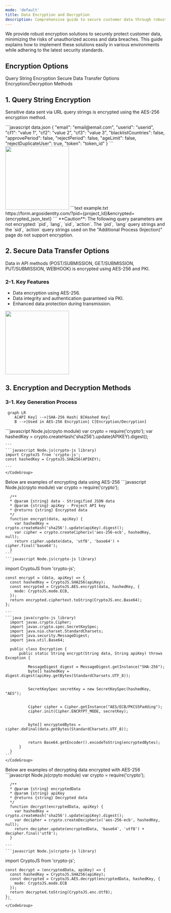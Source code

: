 ```yaml
---
mode: 'default'
title: Data Encryption and Decryption
description: Comprehensive guide to secure customer data through robust encryption solutions. Learn about methods to minimize risks of unauthorized access and data breaches while complying with the latest security standards.
---
```


We provide robust encryption solutions to securely protect customer data, minimizing the risks of unauthorized access and data breaches. This guide explains how to implement these solutions easily in various environments while adhering to the latest security standards.

## Encryption Options
<CardGroup cols={2}>
  <Card title="Query String Encryption" icon="square-1">
    Query String Encryption
  </Card>
  <Card title="Secure Data Transfer Options" icon="square-2">
    Secure Data Transfer Options
  </Card>
  <Card title="Encryption/Decryption Methods" icon="square-3">
    Encryption/Decryption Methods
  </Card>
</CardGroup>

## 1. Query String Encryption

Sensitive data sent via URL query strings is encrypted using the AES-256 encryption method.

<Steps>
  <Step title="Prepare Data in JSON Format">
    <CodeGroup>
    ```javascript data.json
    {
        "email": "email@email.com",
        "userid": "userid",
        "cf1": "value 1",
        "cf2": "value 2",
        "cf3": "value 3",
        "blacklistCountries": false,
        "approvePeriod": false,
        "rejectPeriod": false,
        "ageLimit": false,
        "rejectDuplicateUser": true,
        "token": "token_id"
    }
    ```
    </CodeGroup>
  </Step>
  <Step title="Perform AES-256 Encryption Using the Provided API Key">
    <img height="200" src="/images/api-reference/api-key.png" />
  </Step>
  <Step title="Add Encrypted Data to the URL as the 'encrypted' Query Parameter">
    <CodeGroup>
    ```text example.txt
    https://form.argosidentity.com/?pid={project_Id}&encrypted={encrypted_json_text}
    ```
    </CodeGroup>
  </Step>
</Steps>

<Warning>  
**Caution**: The following query parameters are not encrypted: `pid`, `lang`, `sid`, `action`.  
The `pid`, `lang` query strings and the `sid`, `action` query strings used on the "Additional Process (Injection)" page do not support encryption.
</Warning>

## 2. Secure Data Transfer Options

Data in API methods (POST/SUBMISSION, GET/SUBMISSION, PUT/SUBMISSION, WEBHOOK) is encrypted using <Tooltip tip="A symmetric key encryption algorithm that encrypts data in 128-bit blocks using a 256-bit key. It is highly secure and widely used by government and financial institutions.">AES-256</Tooltip> and <Tooltip tip="A system that generates, manages, and distributes digital certificates to enable secure communication. It uses public key encryption for identity verification and data security over the internet.">PKI</Tooltip>.

### 2-1. Key Features
- Data encryption using AES-256.
- Data integrity and authentication guaranteed via PKI.
- Enhanced data protection during transmission.

<img height="200" src="/images/api-reference/secure-data-transfer.png" />

## 3. Encryption and Decryption Methods

### 3-1. Key Generation Process
```mermaid
 graph LR
    A[API Key] -->|SHA-256 Hash| B[Hashed Key]
    B -->|Used in AES-256 Encryption| C[Encryption/Decryption]
```

<Steps>
  <Step title="Generate Hashed Key">
    <CodeGroup>
    ```javascript Node.js(crpyto module)
    var crypto = require('crypto');
    var hashedKey = crypto.createHash('sha256').update(APIKEY).digest();

    ```
    ```javascript Node.js(crypto-js library)
    import CryptoJS from 'crypto-js';
    const hashedKey = CryptoJS.SHA256(APIKEY);

    ```
    </CodeGroup>
  </Step>
  <Step title="Encryption Example">
   Below are examples of encrypting data using AES-256
      <CodeGroup>
    ```javascript Node.js(crpyto module)
      var crypto = require('crypto');

      /**
      * @param {string} data - Stringified JSON data
      * @param {string} apiKey - Project API key
      * @returns {string} Encrypted data
      */
      function encrypt(data, apiKey) {
        var hashedKey = crypto.createHash('sha256').update(apiKey).digest();
        var cipher = crypto.createCipheriv('aes-256-ecb', hashedKey, null);
        return cipher.update(data, 'utf8', 'base64') + cipher.final('base64');
      }
    ```
    ```javascript Node.js(crypto-js library)
   import CryptoJS from 'crypto-js';

    const encrypt = (data, apiKey) => {
      const hashedKey = CryptoJS.SHA256(apiKey);
      const encrypted = CryptoJS.AES.encrypt(data, hashedKey, {
        mode: CryptoJS.mode.ECB,
      });
      return encrypted.ciphertext.toString(CryptoJS.enc.Base64);
    };

    ```
    ```java java(crypto-js library)
      import javax.crypto.Cipher;
      import javax.crypto.spec.SecretKeySpec;
      import java.nio.charset.StandardCharsets;
      import java.security.MessageDigest;
      import java.util.Base64;

      public class Encryption {
          public static String encrypt(String data, String apiKey) throws Exception {
              
              MessageDigest digest = MessageDigest.getInstance("SHA-256");
              byte[] hashedKey = digest.digest(apiKey.getBytes(StandardCharsets.UTF_8));

             
              SecretKeySpec secretKey = new SecretKeySpec(hashedKey, "AES");

              
              Cipher cipher = Cipher.getInstance("AES/ECB/PKCS5Padding");
              cipher.init(Cipher.ENCRYPT_MODE, secretKey);

             
              byte[] encryptedBytes = cipher.doFinal(data.getBytes(StandardCharsets.UTF_8));

             
              return Base64.getEncoder().encodeToString(encryptedBytes);
          }
      }
    ```
    </CodeGroup>
  </Step>
  <Step title="Decryption Example">
  Below are examples of decrypting data encrypted with AES-256
    <CodeGroup>
    ```javascript Node.js(crpyto module)
        var crypto = require('crypto');

      /**
      * @param {string} encryptedData
      * @param {string} apiKey
      * @returns {string} Decrypted data
      */
      function decrypt(encryptedData, apiKey) {
        var hashedKey = crypto.createHash('sha256').update(apiKey).digest();
        var decipher = crypto.createDecipheriv('aes-256-ecb', hashedKey, null);
        return decipher.update(encryptedData, 'base64', 'utf8') + decipher.final('utf8');
      }

    ```
    ```javascript Node.js(crypto-js library)
   import CryptoJS from 'crypto-js';

    const decrypt = (encryptedData, apiKey) => {
      const hashedKey = CryptoJS.SHA256(apiKey);
      const decrypted = CryptoJS.AES.decrypt(encryptedData, hashedKey, {
        mode: CryptoJS.mode.ECB
      });
      return decrypted.toString(CryptoJS.enc.Utf8);
    };
    ```
    </CodeGroup>
  </Step>
</Steps>

